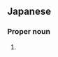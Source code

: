==Japanese==
{{ja-kanjitab|ます|しま|yomi=kun}}

===Proper noun===
{{ja-pos|ますしま|proper}}

# {{surname|lang=ja|sort=ますしま}}